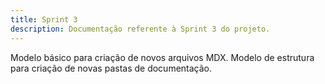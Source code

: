 ```yaml
---
title: Sprint 3
description: Documentação referente à Sprint 3 do projeto.
---
```


<Cards>
    <Card
        href="/docs/sprint-3/template"
        title="Template de Arquivo"
    >
        Modelo básico para criação de novos arquivos MDX.
    </Card>
    <Card
        href="/docs/sprint-3/template-pasta"
        title="Template de Pasta"
    >
        Modelo de estrutura para criação de novas pastas de documentação.
    </Card>
</Cards>
